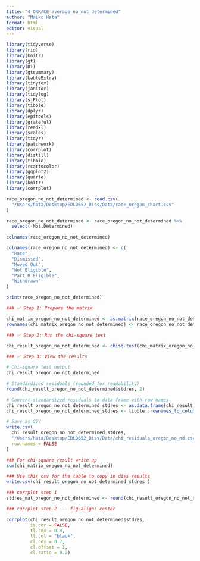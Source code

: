 ```yaml
---
title: "4_ORRACE_average_no_not_determined"
author: "Maiko Hata"
format: html
editor: visual
---
```


```r
library(tidyverse)
library(rio)
library(knitr)
library(gt)
library(DT)
library(gtsummary)
library(kableExtra)
library(tinytex)
library(janitor)
library(tidylog)
library(sjPlot)
library(tibble)
library(dplyr)
library(epitools)
library(grateful)
library(readxl)
library(scales)
library(tidyr)
library(patchwork)
library(corrplot)
library(distill)
library(tibble)
library(rcartocolor)
library(ggplot2)
library(quarto)
library(knitr)
library(corrplot)
```

```r
race_oregon_no_not_determined <- read.csv(
  "/Users/hata/Desktop/EDLD652_Diss/Data/race_oregon_chart.csv"
)
```

```r
race_oregon_no_not_determined <- race_oregon_no_not_determined %>% 
  select(-Not.Determined)
```

```r
colnames(race_oregon_no_not_determined)
```

```r
colnames(race_oregon_no_not_determined) <- c(
  "Race",
  "Dismissed",
  "Moved Out",
  "Not Eligible", 
  "Part B Eligible",
  "Withdrawn"
)
```

```r
print(race_oregon_no_not_determined)
```

```r
### ✅ Step 1: Prepare the matrix

chi_matrix_oregon_no_not_determined <- as.matrix(race_oregon_no_not_determined[, 2:6])
rownames(chi_matrix_oregon_no_not_determined) <- race_oregon_no_not_determined$Race
```

```r
### ✅ Step 2: Run the chi-square test

chi_result_oregon_no_not_determined <- chisq.test(chi_matrix_oregon_no_not_determined)
```

```r
### ✅ Step 3: View the results

# Chi-square test output
chi_result_oregon_no_not_determined

# Standardized residuals (rounded for readability)
round(chi_result_oregon_no_not_determined$stdres, 2)
```

```r
# Convert standardized residuals to data frame with row names
chi_result_oregon_no_not_determined_stdres <- as.data.frame(chi_result_oregon_no_not_determined$stdres)
chi_result_oregon_no_not_determined_stdres <- tibble::rownames_to_column(chi_result_oregon_no_not_determined_stdres, var = "Race")

# Save as CSV
write.csv(
  chi_result_oregon_no_not_determined_stdres,
  "/Users/hata/Desktop/EDLD652_Diss/Data/chi_residuals_oregon_no_nd.csv",
  row.names = FALSE
)
```

```r
### For chi-square result write up 
sum(chi_matrix_oregon_no_not_determined)
```

```r
### Use this csv for the table to copy in diss results 
write.csv(chi_result_oregon_no_not_determined_stdres )
```

```r
### corrplot step 1
stdres_mat_oregon_no_not_determined <- round(chi_result_oregon_no_not_determined$stdres, 2)
```

```r
### corrplot step 2 --- fig-align: center

```

```r
corrplot(chi_result_oregon_no_not_determined$stdres, 
         is.cor = FALSE, 
         tl.cex = 0.8,  
         tl.col = "black", 
         cl.cex = 0.7,      
         cl.offset = 1,    
         cl.ratio = 0.2)  
```

```r

```

```r

```

```r

```

```r

```

```r

```
